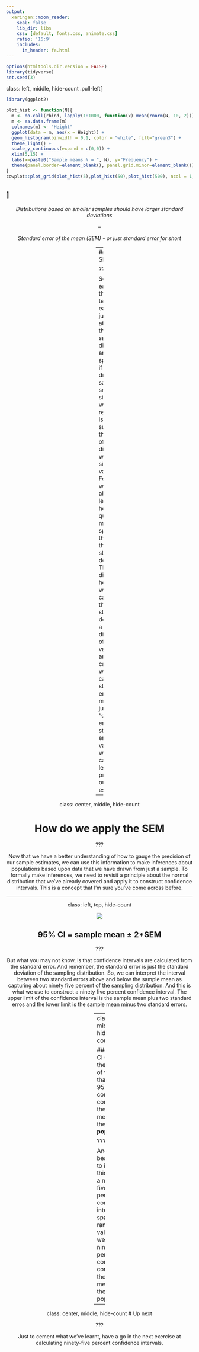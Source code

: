 ```yaml
---
output:
  xaringan::moon_reader:
    seal: false
    lib_dir: libs
    css: [default, fonts.css, animate.css]
    ratio: '16:9'
    includes:
      in_header: fa.html
---
```


```r
options(htmltools.dir.version = FALSE)
library(tidyverse)
set.seed(3)
```

class: left, middle, hide-count
.pull-left[
```r
library(ggplot2)

plot_hist <- function(N){
  m <- do.call(rbind, lapply(1:1000, function(x) mean(rnorm(N, 10, 2))))
  m <- as.data.frame(m)
  colnames(m) <- "Height"
  ggplot(data = m, aes(x = Height)) +
  geom_histogram(binwidth = 0.1, color = "white", fill="green3") +
  theme_light() +
  scale_y_continuous(expand = c(0,0)) +
  xlim(5,15) + 
  labs(x=paste0("Sample means N = ", N), y="Frequency") +
  theme(panel.border=element_blank(), panel.grid.minor=element_blank())  
}
cowplot::plot_grid(plot_hist(5),plot_hist(50),plot_hist(500), ncol = 1, align = "hv") 
```
]
--
<center>
*Distributions based on smaller samples should have larger standard deviations*

--

*Standard error of the mean (SEM) - or just standard error for short*

--
### SEM = SD/sqrt(N)
<center>


???

So we've established that we can tell pretty easily from just looking at the plots that sampling distributions are more spread out if they are drawn from samples of smaller sizes. But what we really need, is a way to summarize this spread of sampling distributions with a single value. Fortunately, we've already learned how to quantify a measure of spread like this - and that is the standard deviation. The difference here, is that when you calculate the standard deviation of a sampling distribution of mean values, you are calculating what is called the standard error of the mean, or just “standard error”. The standard error is the value that we use to capture the level of precision of our sample estimate. 

---

class: center, middle, hide-count

# How do we apply the SEM

???

Now that we have a better understanding of how to gauge the precision of our sample estimates, we can use this information to make inferences about populations based upon data that we have drawn from just a sample. To formally make inferences, we need to revisit a principle about the normal distribution that we've already covered and apply it to construct confidence intervals. This is a concept that I'm sure you've come across before.

---

class: left, top, hide-count

<img src="General_empirical.jpg" />

## 95% CI = sample mean ± 2*SEM


???

But what you may not know, is that confidence intervals are calculated from the standard error. And remember, the standard error is just the standard deviation of the sampling distribution. So, we can interpret the interval between two standard errors above and below the sample mean as capturing about ninety five percent of the sampling distribution. And this is what we use to construct a ninety five percent confidence interval. The upper limit of the confidence interval is the sample mean plus two standard erros and the lower limit is the sample mean minus two standard errors. 

---
class: left, middle, hide-count

### 95% CI spans the range of values that we are 95% confident contains the **true** mean of the **population**

???

And the best way to interpret this, is that a ninety five percent confidence interval spans the range of values that we are ninety five percent confident contains the true mean of the population. 


---

class: center, middle, hide-count
# Up next

???

Just to cement what we've learnt, have a go in the next exercise at calculating ninety-five percent confidence intervals. 